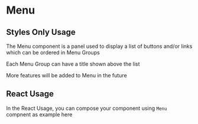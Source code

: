 
<Meta of={MenuStories} />

# Menu

## Styles Only Usage

The Menu component is a panel used to display a list of buttons and/or links which can be ordered in Menu Groups

Each Menu Group can have a title shown above the list

More features will be added to Menu in the future

<Canvas of={MenuStories.StylesOnlyUsage} />

<RenderHtmlMarkup of={MenuStories.StylesOnlyUsage} />

## React Usage

In the React Usage, you can compose your component using `Menu` compnent as example here

<Canvas of={MenuStories.ReactUsage} />

<RenderHtmlMarkup of={MenuStories.ReactUsage} />
